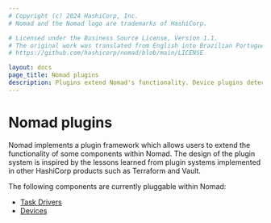 ```yaml
---
# Copyright (c) 2024 HashiCorp, Inc.
# Nomad and the Nomad logo are trademarks of HashiCorp.

# Licensed under the Business Source License, Version 1.1.
# The original work was translated from English into Brazilian Portuguese.
# https://github.com/hashicorp/nomad/blob/main/LICENSE

layout: docs
page_title: Nomad plugins
description: Plugins extend Nomad's functionality. Device plugins detect hardware such as USBs and NVIDIA GPU. Task driver plugins provide specific resource isolation when executing workloads. Review configuration, installation, usage, and reference information for the NVIDIA GPU and USB device plugins, and the Exec2, Podman, and Virt task drivers.
---
```


# Nomad plugins

Nomad implements a plugin framework which allows users to extend the
functionality of some components within Nomad. The design of the plugin system
is inspired by the lessons learned from plugin systems implemented in other
HashiCorp products such as Terraform and Vault.

The following components are currently pluggable within Nomad:

- [Task Drivers](/nomad/plugins/drivers)
- [Devices](/nomad/plugins/devices)
